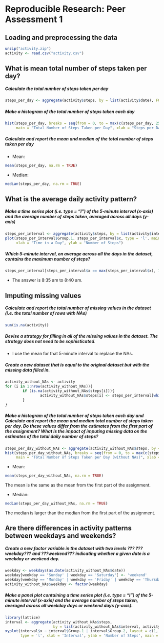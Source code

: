 Reproducible Research: Peer Assessment 1
===========================================

## Loading and preprocessing the data
```r
unzip("activity.zip")
activity <- read.csv("activity.csv")
```


## What is mean total number of steps taken per day?

##### Calculate the total number of steps taken per day
```r
steps_per_day <- aggregate(activity$steps, by = list(activity$date), FUN = sum)$x
```

##### Make a histogram of the total number of steps taken each day
```r
hist(steps_per_day, breaks = seq(from = 0, to = max(c(steps_per_day, 25000), na.rm = TRUE), length.out = 30),
     main = "Total Number of Steps Taken per Day", xlab = "Steps per Day", col = 'red')
```

##### Calculate and report the mean and median of the total number of steps taken per day

* Mean:
```r
mean(steps_per_day, na.rm = TRUE)
```
* Median:
```r
median(steps_per_day, na.rm = TRUE)
```


## What is the average daily activity pattern?
##### Make a time series plot (i.e. type = "l") of the 5-minute interval (x-axis) and the average number of steps taken, averaged across all days (y-axis)
```r
steps_per_interval <- aggregate(activity$steps, by = list(activity$interval), FUN = mean, na.rm = TRUE)
plot(steps_per_interval$Group.1, steps_per_interval$x, type = 'l', main = "Average Number of Steps Taken\n Averaged Across all Day",
     xlab = "Time in a Day", ylab = "Number of Steps")
```

##### Which 5-minute interval, on average across all the days in the dataset, contains the maximum number of steps?
```r
steps_per_interval[steps_per_interval$x == max(steps_per_interval$x), 1]
```
* The answer is 8:35 am to 8:40 am.

## Imputing missing values
##### Calculate and report the total number of missing values in the dataset (i.e. the total number of rows with NAs)
```r
sum(is.na(activity))
```

##### Devise a strategy for filling in all of the missing values in the dataset. The strategy does not need to be sophisticated. 

* I use the mean for that 5-minute interval to replace the NAs.

##### Create a new dataset that is equal to the original dataset but with the missing data filled in.
```r
activity_without_NAs <- activity
for (i in 1:nrow(activity_without_NAs)){
        if (is.na(activity_without_NAs$steps[i])){
                activity_without_NAs$steps[i] <- steps_per_interval[which(activity_without_NAs$interval[i] == steps_per_interval$Group.1), ]$x
        }
}
```

##### Make a histogram of the total number of steps taken each day and Calculate and report the mean and median total number of steps taken per day. Do these values differ from the estimates from the first part of the assignment? What is the impact of imputing missing data on the estimates of the total daily number of steps?
```r
steps_per_day_without_NAs <- aggregate(activity_without_NAs$steps, by = list(activity_without_NAs$date), FUN = sum)$x
hist(steps_per_day_without_NAs, breaks = seq(from = 0, to = max(c(steps_per_day, 25000), na.rm = TRUE), length.out = 30),
     main = "Total Number of Steps Taken per Day (without NAs)", xlab = "Steps per Day", col = 'red')
```

* Mean:
```r
mean(steps_per_day_without_NAs, na.rm = TRUE)
```
The mean is the same as the mean from the first part of the assignment.

* Median:
```r
median(steps_per_day_without_NAs, na.rm = TRUE)
```
The median is larger than the median from the first part of the assignment.


## Are there differences in activity patterns between weekdays and weekends?
##### Create a new factor variable in the dataset with two levels ??? ???weekday??? and ???weekend??? indicating whether a given date is a weekday or weekend day.
```r
weekday <- weekdays(as.Date(activity_without_NAs$date))
weekday[weekday == 'Sunday' | weekday == 'Saturday'] <- 'weekend'
weekday[weekday == 'Monday' | weekday == 'Friday' | weekday == 'Thursday' | weekday == 'Tuesday' | weekday == 'Wednesday'] <- 'weekday'
activity_without_NAs$weekday <- factor(weekday)
```

##### Make a panel plot containing a time series plot (i.e. type = "l") of the 5-minute interval (x-axis) and the average number of steps taken, averaged across all weekday days or weekend days (y-axis).
```r
library(lattice)
interval <- aggregate(activity_without_NAs$steps, 
                      by = list(activity_without_NAs$interval, activity_without_NAs$weekday), FUN = mean)
xyplot(interval$x ~ interval$Group.1 | interval$Group.2, layout = c(1, 2), 
       type = 'l', xlab = 'Interval', ylab = 'Number of Steps', main = "Differences in Activity Patterns between Weekdays and Weekends")
```


